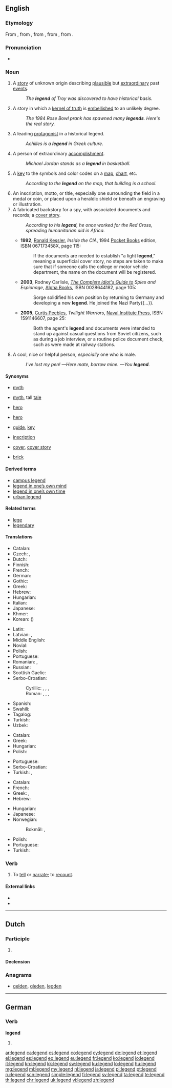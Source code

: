 ==English==

{{wikipedia}}

===Etymology===
From {{etyl|enm|en}} {{term|legende|lang=enm}}, from {{etyl|fro|en}} {{term|legende|lang=fro}}, from {{etyl|ML.|en}} {{term|legenda||a legend, story, especially the lives of the saints|lang=la}}, from {{etyl|la|en}} {{term|legendus|legenda||things which ought to be read|lang=la}}, from {{term|lego||I read|lang=la}}.

===Pronunciation===
* {{IPA|/ˈlɛdʒ.ənd/}}

===Noun===
{{en-noun}}

# A [[story]] of unknown origin describing [[plausible]] but [[extraordinary]] past [[events]].
#: ''The '''legend''' of Troy was discovered to have historical basis.''
# A story in which a [[kernel of truth]] is [[embellish]]ed to an unlikely degree.
#: ''The 1984 Rose Bowl prank has spawned many '''legends'''. Here's the real story.''
# A leading [[protagonist]] in a historical legend.
#: ''Achilles is a '''legend''' in Greek culture.''
# A person of extraordinary [[accomplishment]].
#: ''Michael Jordan stands as a '''legend''' in basketball.''
# A [[key]] to the symbols and color codes on a [[map]], [[chart]], etc.
#: ''According to the '''legend''' on the map, that building is a school.''
# An inscription, motto, or title, especially one surrounding the field in a medal or coin, or placed upon a heraldic shield or beneath an engraving or illustration.
# A fabricated backstory for a spy, with associated documents and records; a [[cover story]].
#: ''According to his '''legend''', he once worked for the Red Cross, spreading humanitarian aid in Africa.''
#* '''1992''', [[w:Ronald Kessler|Ronald Kessler]], ''Inside the CIA'', 1994 [[w:Pocket Books|Pocket Books]] edition, ISBN 067173458X, page 115:
#*: If the documents are needed to establish "a light '''legend'''," meaning a superficial cover story, no steps are taken to make sure that if someone calls the college or motor vehicle department, the name on the document will be registered.
#* '''2003''', Rodney Carlisle, ''[[w:Complete Idiot's Guides|The Complete Idiot's Guide to]] Spies and Espionage'', [[w:Alpha Books|Alpha Books]], ISBN 0028644182, page 105:
#*: Sorge solidified his own position by returning to Germany and developing a new '''legend'''. He joined the Nazi Party{{...}}.
#* '''2005''', [[w:Curtis Peebles|Curtis Peebles]], ''Twilight Warriors'', [[w:Naval Institute Press|Naval Institute Press]], ISBN 1591146607, page 25:
#*: Both the agent's '''legend''' and documents were intended to stand up against casual questions from Soviet citizens, such as during a job interview, or a routine police document check, such as were made at railway stations.
# {{context|UK|Irish|Australia|New Zealand|colloquial|slang|lang=en}} A cool, nice or helpful person, ''especially'' one who is male.
#: ''I've lost my pen! —Here mate, borrow mine. —You '''legend'''.''

====Synonyms====
* {{sense|story of unknown origin}} [[myth]]
* {{sense|story embellished to become implausible}} [[myth]], tall [[tale]]
* {{sense|leading protagonist}} [[hero]]
* {{sense|person of extraordinsry accomplishment}} [[hero]]
* {{sense|key to symbols on a map or chart}} [[guide]], [[key]]
* {{sense|text on a coin}} [[inscription]]
* {{sense|fabricated backstory for a spy}} [[cover]], [[cover story]]
* {{sense|worthy friend}} [[brick]]

====Derived terms====
* [[campus legend]]
* [[legend in one's own mind|legend in one’s own mind]]
* [[legend in one's own time|legend in one’s own time]]
* [[urban legend]]

====Related terms====
* [[lege]]
* [[legendary]]

====Translations====
{{trans-top|story of unknown origin describing plausible but extraordinary past events}}
* Catalan: {{t-|ca|llegenda|f}}
* Czech: {{t-|cs|pověst|f}}, {{t+|cs|legenda|f}}
* Dutch: {{t+|nl|legende|f}}
* Finnish: {{t+|fi|legenda}}
* French: {{t+|fr|légende}}
* German: {{t+|de|Legende|f}}
* Gothic: {{tø|got|𐍃𐍀𐌹𐌻𐌻|n|tr=spill|sc=Goth}}
* Greek: {{t+|el|θρύλος|m|tr=thrýlos}}
* Hebrew: {{t+|he|אגדה|tr=agada}}
* Hungarian: {{t+|hu|legenda}}
* Italian: {{t+|it|legenda|f}}
* Japanese: {{t+|ja|伝説|tr=でんせつ, densetsu|sc=Jpan}}
* Khmer: {{t-|km|ព្រេងនិទាន|sc=Khmr|tr=preiŋ ni’tien}}
* Korean: {{t+|ko|전설|tr=jeonseol|sc=Kore}} ({{t+|ko|傳說|sc=Kore}})
{{trans-mid}}
* Latin: {{t+|la|fabula|f}}
* Latvian: {{t-|lv|teika|f}}, {{t+|lv|pasaka}}
* Middle English: {{tø|enm|legende}}
* Novial: {{tø|nov|legende}}
* Polish: {{t+|pl|legenda|f}}
* Portuguese: {{t+|pt|lenda|f}}
* Romanian: {{t-|ro|legendă}}, {{t+|ro|mit}}
* Russian: {{t+|ru|легенда|sc=Cyrl|tr=legénda|f}}
* Scottish Gaelic: {{t-|gd|fionnsgeul|m}}
* Serbo-Croatian:
*: Cyrillic: {{t-|sh|гатка|f}}, {{t-|sh|кажа|f}}, {{t-|sh|легенда|f}}, {{t-|sh|предаја|f}}
*: Roman: {{t-|sh|gatka|f}}, {{t-|sh|kaža|f}}, {{t-|sh|lègēnda|f}}, {{t-|sh|prȅdaja|f}}
* Spanish: {{t+|es|leyenda|f}}
* Swahili: {{t+|sw|hekaya}}
* Tagalog: {{t+|tl|alamat}}
* Turkish: {{t+|tr|efsane}}
* Uzbek: {{t-|uz|afsona}}
{{trans-bottom}}

{{trans-top|any person of extraordinary accomplishment}}
* Catalan: {{t-|ca|llegenda|f}}
* Greek: {{t+|el|θρύλος|m|tr=thrýlos}}
* Hungarian: {{t+|hu|legenda}}
* Polish: {{t+|pl|legenda|f}}
{{trans-mid}}
* Portuguese: {{t+|pt|lenda|f}}
* Serbo-Croatian: {{t-|sh|lègēnda|f}}
* Turkish: {{t+|tr|efsane}}, {{t+|tr|kahraman}}
{{trans-bottom}}

{{trans-top|key to the symbols and color codes on a map}}
* Catalan: {{t-|ca|llegenda|f}}
* French: {{t+|fr|légende|f}}
* Greek: {{t+|el|επεξήγηση|f|tr=epeksígisi}}, {{t+|el|λεζάντα|f|tr=lezánta}}
* Hebrew: {{t+|he|מקרא|m|tr=mikra|sc=Hebr}}
{{trans-mid}}
* Hungarian: {{t+|hu|jelmagyarázat}}
* Japanese: {{t-|ja|凡例|tr={{Jpan|はんれい}}, hanrei}}
* Norwegian:
*: Bokmål: {{t-|nb|symboler|p}}, {{t-|nb|tegnforklaring|m}}
* Polish: {{t+|pl|legenda|f}}
* Portuguese: {{t+|pt|legenda}}
* Turkish: {{t+|tr|lejant}}
{{trans-bottom}}

===Verb===
{{en-verb}}

# {{context|archaic|transitive|lang=en}} To [[tell]] or [[narrate]]; to [[recount]].
#: {{rfquotek|Bishop Hall}}

====External links====
* {{R:Webster 1913}}
* {{R:Century 1911}}

----

==Dutch==

===Participle===
{{nl-pres-ptc}}

# {{nl-verb form of|t=pres|m=ptc|legen}}

====Declension====
{{nl-decl-pres-ptc}}

===Anagrams===
* [[gelden#Dutch|gelden]], [[gleden#Dutch|gleden]], [[legden#Dutch|legden]]

----

==German==

===Verb===
'''legend'''

# {{de-verb form of|legen|pr}}

[[ar:legend]]
[[ca:legend]]
[[cs:legend]]
[[co:legend]]
[[cy:legend]]
[[de:legend]]
[[et:legend]]
[[el:legend]]
[[es:legend]]
[[eo:legend]]
[[eu:legend]]
[[fr:legend]]
[[ko:legend]]
[[io:legend]]
[[it:legend]]
[[kn:legend]]
[[kk:legend]]
[[sw:legend]]
[[ku:legend]]
[[lo:legend]]
[[hu:legend]]
[[mg:legend]]
[[ml:legend]]
[[my:legend]]
[[nl:legend]]
[[ja:legend]]
[[pl:legend]]
[[pt:legend]]
[[ru:legend]]
[[scn:legend]]
[[simple:legend]]
[[fi:legend]]
[[sv:legend]]
[[ta:legend]]
[[te:legend]]
[[th:legend]]
[[chr:legend]]
[[uk:legend]]
[[vi:legend]]
[[zh:legend]]